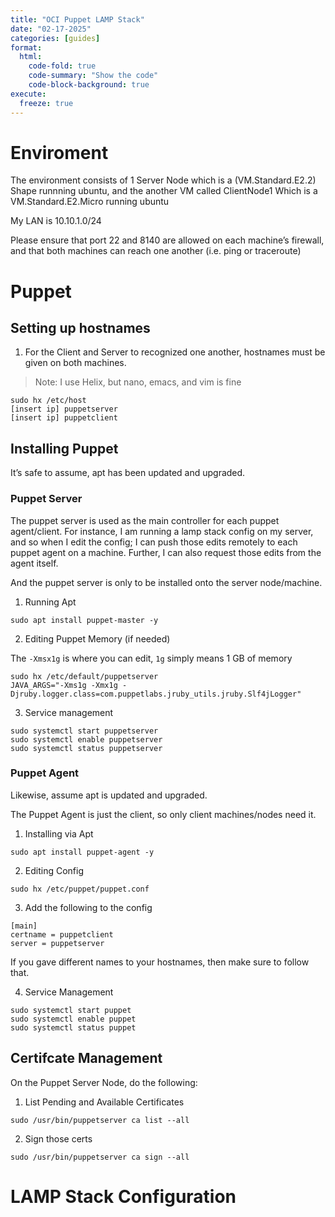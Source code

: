 ```yaml
---
title: "OCI Puppet LAMP Stack"
date: "02-17-2025"
categories: [guides]
format:
  html:
    code-fold: true
    code-summary: "Show the code"
    code-block-background: true
execute:
  freeze: true
---
```


# Enviroment

The environment consists of 1 Server Node which is a (VM.Standard.E2.2) Shape runnning ubuntu, and the another VM called ClientNode1 Which is a VM.Standard.E2.Micro running ubuntu

My LAN is 10.10.1.0/24

Please ensure that port 22 and 8140 are allowed on each machine's firewall, and that both machines can reach one another (i.e. ping or traceroute)

# Puppet
## Setting up hostnames

1. For the Client and Server to recognized one another, hostnames must be given on both machines.

> Note: I use Helix, but nano, emacs, and vim is fine
```
sudo hx /etc/host	
[insert ip] puppetserver
[insert ip] puppetclient
```

## Installing Puppet

It's safe to assume, apt has been updated and upgraded.

### Puppet Server

The puppet server is used as the main controller for each puppet agent/client. For instance, I am running a lamp stack config on my server, and so when I edit the config; I can push those edits remotely to each puppet agent on a machine. Further, I can also request those edits from the agent itself.

And the puppet server is only to be installed onto the server node/machine.

1. Running Apt

```
sudo apt install puppet-master -y	
```

2. Editing Puppet Memory (if needed)

The `-Xmsx1g` is where you can edit, `1g` simply means 1 GB of memory

```
sudo hx /etc/default/puppetserver
JAVA_ARGS="-Xms1g -Xmx1g -Djruby.logger.class=com.puppetlabs.jruby_utils.jruby.Slf4jLogger"
```

3. Service management

```
sudo systemctl start puppetserver
sudo systemctl enable puppetserver
sudo systemctl status puppetserver
```

### Puppet Agent

Likewise, assume apt is updated and upgraded.

The Puppet Agent is just the client, so only client machines/nodes need it.

1. Installing via Apt
```
sudo apt install puppet-agent -y	
```

2. Editing Config
```
sudo hx /etc/puppet/puppet.conf	
```

3. Add the following to the config
```
[main]
certname = puppetclient
server = puppetserver	
```

If you gave different names to your hostnames, then make sure to follow that.

4. Service Management
```
sudo systemctl start puppet
sudo systemctl enable puppet
sudo systemctl status puppet
```

## Certifcate Management

On the Puppet Server Node, do the following:

1. List Pending and Available Certificates
```
sudo /usr/bin/puppetserver ca list --all	
```

2. Sign those certs
```
sudo /usr/bin/puppetserver ca sign --all	
```

# LAMP Stack Configuration
